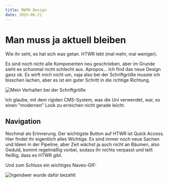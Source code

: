 ```yaml
---
title: RWTH Design
date: 2025-06-21
---
```


# Man muss ja aktuell bleiben 

Wie ihr seht, es hat sich was getan. HTWR lebt (mal mehr, mal weniger).

Es sind noch nicht alle Komponenten neu geschrieben, aber im Grunde sieht es schonmal nicht schlecht aus.
Apropos... Ich find das neue Design ganz _ok_. Es wirft mich nicht um, naja also bei der Schriftgröße musste ich bisschen lachen, aber es ist ein guter Schritt in die richtige Richtung.

![Mein Verhalten bei der Schriftgröße](https://media2.giphy.com/media/v1.Y2lkPTc5MGI3NjExYzZ4dGk1bjJvcmNlNWJuOHkwNmJlNmRoZ2YwNHRrYzRjazY3cGxnMCZlcD12MV9pbnRlcm5hbF9naWZfYnlfaWQmY3Q9Zw/FEf4e9dnw8DYY/giphy.gif)


Ich glaube, mit dem rigiden CMS-System, was die Uni verwendet, war, so einen "modernen" Look zu erreichen nicht gerade leicht.

## Navigation

Nochmal als Erinnerung. Der wichtigste Button auf HTWR ist Quick Access. Hier findet ihr eigentlich alles Wichtige. Es sind immer noch neue Sachen und Ideen in der Pipeline, aber Zeit wächst ja auch nicht an Bäumen, also Geduld, kommt regelmäßig vorbei, sodass ihr nichts verpasst und teilt fleißig, dass es HTWR gibt.


Und zum Schluss ein wichtiges Naveo-GIF:

![Irgendwer wurde dafür bezahlt](https://naveo-app.de/wp-content/uploads/2022/05/naveo_elefant.gif)

